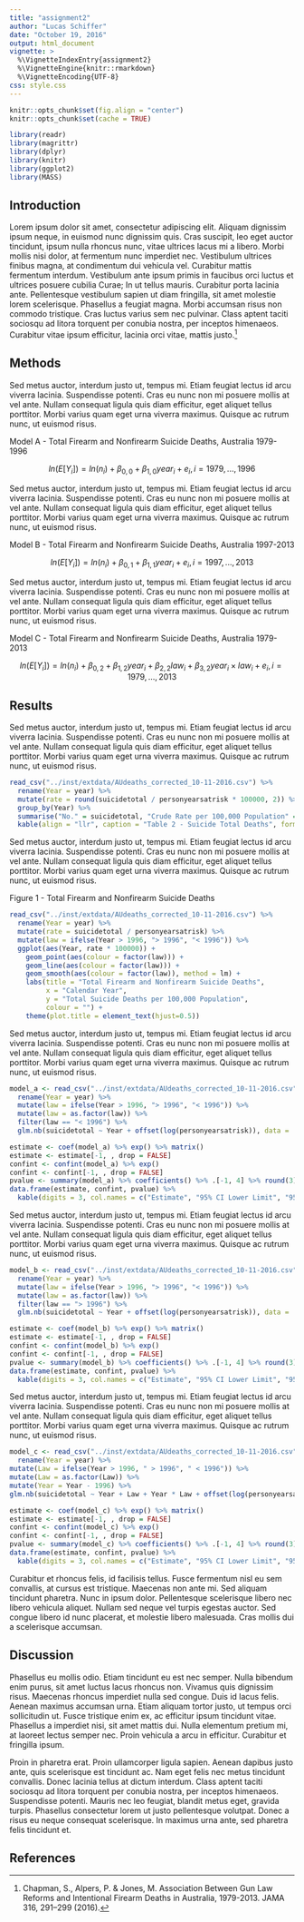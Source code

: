 ```yaml
---
title: "assignment2"
author: "Lucas Schiffer"
date: "October 19, 2016"
output: html_document
vignette: >
  %\VignetteIndexEntry{assignment2}
  %\VignetteEngine{knitr::rmarkdown}
  %\VignetteEncoding{UTF-8}
css: style.css
---
```


```r
knitr::opts_chunk$set(fig.align = "center")
knitr::opts_chunk$set(cache = TRUE)
```

```r
library(readr)
library(magrittr)
library(dplyr)
library(knitr)
library(ggplot2)
library(MASS)
```

## Introduction

Lorem ipsum dolor sit amet, consectetur adipiscing elit. Aliquam dignissim ipsum neque, in euismod nunc dignissim quis. Cras suscipit, leo eget auctor tincidunt, ipsum nulla rhoncus nunc, vitae ultrices lacus mi a libero. Morbi mollis nisi dolor, at fermentum nunc imperdiet nec. Vestibulum ultrices finibus magna, at condimentum dui vehicula vel. Curabitur mattis fermentum interdum. Vestibulum ante ipsum primis in faucibus orci luctus et ultrices posuere cubilia Curae; In ut tellus mauris. Curabitur porta lacinia ante. Pellentesque vestibulum sapien ut diam fringilla, sit amet molestie lorem scelerisque. Phasellus a feugiat magna. Morbi accumsan risus non commodo tristique. Cras luctus varius sem nec pulvinar. Class aptent taciti sociosqu ad litora torquent per conubia nostra, per inceptos himenaeos. Curabitur vitae ipsum efficitur, lacinia orci vitae, mattis justo.^[Chapman, S., Alpers, P. & Jones, M. Association Between Gun Law Reforms and Intentional Firearm Deaths in Australia, 1979-2013. JAMA 316, 291–299 (2016).]


## Methods

Sed metus auctor, interdum justo ut, tempus mi. Etiam feugiat lectus id arcu viverra lacinia. Suspendisse potenti. Cras eu nunc non mi posuere mollis at vel ante. Nullam consequat ligula quis diam efficitur, eget aliquet tellus porttitor. Morbi varius quam eget urna viverra maximus. Quisque ac rutrum nunc, ut euismod risus.

<p class = "caption">Model A - Total Firearm and Nonfirearm Suicide Deaths, Australia 1979-1996</p>

$$ln(E[Y_i])=ln(n_i)+\beta_{0,0}+\beta_{1,0}year_i+e_i,i=1979,...,1996$$

Sed metus auctor, interdum justo ut, tempus mi. Etiam feugiat lectus id arcu viverra lacinia. Suspendisse potenti. Cras eu nunc non mi posuere mollis at vel ante. Nullam consequat ligula quis diam efficitur, eget aliquet tellus porttitor. Morbi varius quam eget urna viverra maximus. Quisque ac rutrum nunc, ut euismod risus.

<p class = "caption">Model B - Total Firearm and Nonfirearm Suicide Deaths, Australia 1997-2013</p>

$$ln(E[Y_i])=ln(n_i)+\beta_{0,1}+\beta_{1,1}year_i+e_i,i=1997,...,2013$$

Sed metus auctor, interdum justo ut, tempus mi. Etiam feugiat lectus id arcu viverra lacinia. Suspendisse potenti. Cras eu nunc non mi posuere mollis at vel ante. Nullam consequat ligula quis diam efficitur, eget aliquet tellus porttitor. Morbi varius quam eget urna viverra maximus. Quisque ac rutrum nunc, ut euismod risus.

<p class = "caption">Model C - Total Firearm and Nonfirearm Suicide Deaths, Australia 1979-2013</p>

$$ln(E[Y_i])=ln(n_i)+\beta_{0,2}+\beta_{1,2}year_i+\beta_{2,2}law_i+\beta_{3,2}year_i\times law_i+e_i,i=1979,...,2013$$

## Results

Sed metus auctor, interdum justo ut, tempus mi. Etiam feugiat lectus id arcu viverra lacinia. Suspendisse potenti. Cras eu nunc non mi posuere mollis at vel ante. Nullam consequat ligula quis diam efficitur, eget aliquet tellus porttitor. Morbi varius quam eget urna viverra maximus. Quisque ac rutrum nunc, ut euismod risus.

```r
read_csv("../inst/extdata/AUdeaths_corrected_10-11-2016.csv") %>%
  rename(Year = year) %>% 
  mutate(rate = round(suicidetotal / personyearsatrisk * 100000, 2)) %>%
  group_by(Year) %>%
  summarise("No." = suicidetotal, "Crude Rate per 100,000 Population" =  rate) %>%
  kable(align = "llr", caption = "Table 2 - Suicide Total Deaths", format.args = list(big.mark = ","))
```

Sed metus auctor, interdum justo ut, tempus mi. Etiam feugiat lectus id arcu viverra lacinia. Suspendisse potenti. Cras eu nunc non mi posuere mollis at vel ante. Nullam consequat ligula quis diam efficitur, eget aliquet tellus porttitor. Morbi varius quam eget urna viverra maximus. Quisque ac rutrum nunc, ut euismod risus.

<p class = "caption">Figure 1 - Total Firearm and Nonfirearm Suicide Deaths</p>

```r
read_csv("../inst/extdata/AUdeaths_corrected_10-11-2016.csv") %>%
  rename(Year = year) %>%
  mutate(rate = suicidetotal / personyearsatrisk) %>%
  mutate(law = ifelse(Year > 1996, "> 1996", "< 1996")) %>% 
  ggplot(aes(Year, rate * 100000)) +
    geom_point(aes(colour = factor(law))) +
    geom_line(aes(colour = factor(law))) +
    geom_smooth(aes(colour = factor(law)), method = lm) +
    labs(title = "Total Firearm and Nonfirearm Suicide Deaths",
         x = "Calendar Year",
         y = "Total Suicide Deaths per 100,000 Population",
         colour = "") +
    theme(plot.title = element_text(hjust=0.5))
```

Sed metus auctor, interdum justo ut, tempus mi. Etiam feugiat lectus id arcu viverra lacinia. Suspendisse potenti. Cras eu nunc non mi posuere mollis at vel ante. Nullam consequat ligula quis diam efficitur, eget aliquet tellus porttitor. Morbi varius quam eget urna viverra maximus. Quisque ac rutrum nunc, ut euismod risus.

```r
model_a <- read_csv("../inst/extdata/AUdeaths_corrected_10-11-2016.csv") %>%
  rename(Year = year) %>% 
  mutate(law = ifelse(Year > 1996, "> 1996", "< 1996")) %>%
  mutate(law = as.factor(law)) %>%
  filter(law == "< 1996") %>%
  glm.nb(suicidetotal ~ Year + offset(log(personyearsatrisk)), data = .)

estimate <- coef(model_a) %>% exp() %>% matrix()
estimate <- estimate[-1, , drop = FALSE]
confint <- confint(model_a) %>% exp()
confint <- confint[-1, , drop = FALSE]
pvalue <- summary(model_a) %>% coefficients() %>% .[-1, 4] %>% round(3) %>% ifelse(. < 0.001, "< 0.001", .)
data.frame(estimate, confint, pvalue) %>%
  kable(digits = 3, col.names = c("Estimate", "95% CI Lower Limit", "95% CI Upper Limit", "P-Value"), align = "lllr", caption = "Model A - Total Firearm and Nonfirearm Suicide Deaths, Australia 1979-1996", format.args = list(nsmall = 3, scientific = FALSE))
```

Sed metus auctor, interdum justo ut, tempus mi. Etiam feugiat lectus id arcu viverra lacinia. Suspendisse potenti. Cras eu nunc non mi posuere mollis at vel ante. Nullam consequat ligula quis diam efficitur, eget aliquet tellus porttitor. Morbi varius quam eget urna viverra maximus. Quisque ac rutrum nunc, ut euismod risus.

```r
model_b <- read_csv("../inst/extdata/AUdeaths_corrected_10-11-2016.csv") %>%
  rename(Year = year) %>%
  mutate(law = ifelse(Year > 1996, "> 1996", "< 1996")) %>%
  mutate(law = as.factor(law)) %>%
  filter(law == "> 1996") %>%
  glm.nb(suicidetotal ~ Year + offset(log(personyearsatrisk)), data = .)

estimate <- coef(model_b) %>% exp() %>% matrix()
estimate <- estimate[-1, , drop = FALSE]
confint <- confint(model_b) %>% exp()
confint <- confint[-1, , drop = FALSE]
pvalue <- summary(model_b) %>% coefficients() %>% .[-1, 4] %>% round(3) %>% ifelse(. < 0.001, "< 0.001", .)
data.frame(estimate, confint, pvalue) %>%
  kable(digits = 3, col.names = c("Estimate", "95% CI Lower Limit", "95% CI Upper Limit", "P-Value"), align = "lllr", caption = "Model B - Total Firearm and Nonfirearm Suicide Deaths, Australia 1997-2013", format.args = list(nsmall = 3, scientific = FALSE))
```

Sed metus auctor, interdum justo ut, tempus mi. Etiam feugiat lectus id arcu viverra lacinia. Suspendisse potenti. Cras eu nunc non mi posuere mollis at vel ante. Nullam consequat ligula quis diam efficitur, eget aliquet tellus porttitor. Morbi varius quam eget urna viverra maximus. Quisque ac rutrum nunc, ut euismod risus.

```r
model_c <- read_csv("../inst/extdata/AUdeaths_corrected_10-11-2016.csv") %>%
  rename(Year = year) %>%
mutate(Law = ifelse(Year > 1996, " > 1996", " < 1996")) %>%
mutate(Law = as.factor(Law)) %>%
mutate(Year = Year - 1996) %>%
glm.nb(suicidetotal ~ Year + Law + Year * Law + offset(log(personyearsatrisk)), data = .)

estimate <- coef(model_c) %>% exp() %>% matrix()
estimate <- estimate[-1, , drop = FALSE]
confint <- confint(model_c) %>% exp()
confint <- confint[-1, , drop = FALSE]
pvalue <- summary(model_c) %>% coefficients() %>% .[-1, 4] %>% round(3) %>% ifelse(. < 0.001, "< 0.001", .)
data.frame(estimate, confint, pvalue) %>%
  kable(digits = 3, col.names = c("Estimate", "95% CI Lower Limit", "95% CI Upper Limit", "P-Value"), align = "lllr", caption = "Model C - Total Firearm and Nonfirearm Suicide Deaths, Australia 1979-2013", format.args = list(nsmall = 3, scientific = FALSE))
```

Curabitur et rhoncus felis, id facilisis tellus. Fusce fermentum nisl eu sem convallis, at cursus est tristique. Maecenas non ante mi. Sed aliquam tincidunt pharetra. Nunc in ipsum dolor. Pellentesque scelerisque libero nec libero vehicula aliquet. Nullam sed neque vel turpis egestas auctor. Sed congue libero id nunc placerat, et molestie libero malesuada. Cras mollis dui a scelerisque accumsan.

## Discussion

Phasellus eu mollis odio. Etiam tincidunt eu est nec semper. Nulla bibendum enim purus, sit amet luctus lacus rhoncus non. Vivamus quis dignissim risus. Maecenas rhoncus imperdiet nulla sed congue. Duis id lacus felis. Aenean maximus accumsan urna. Etiam aliquam tortor justo, ut tempus orci sollicitudin ut. Fusce tristique enim ex, ac efficitur ipsum tincidunt vitae. Phasellus a imperdiet nisi, sit amet mattis dui. Nulla elementum pretium mi, at laoreet lectus semper nec. Proin vehicula a arcu in efficitur. Curabitur et fringilla ipsum.

Proin in pharetra erat. Proin ullamcorper ligula sapien. Aenean dapibus justo ante, quis scelerisque est tincidunt ac. Nam eget felis nec metus tincidunt convallis. Donec lacinia tellus at dictum interdum. Class aptent taciti sociosqu ad litora torquent per conubia nostra, per inceptos himenaeos. Suspendisse potenti. Mauris nec leo feugiat, blandit metus eget, gravida turpis. Phasellus consectetur lorem ut justo pellentesque volutpat. Donec a risus eu neque consequat scelerisque. In maximus urna ante, sed pharetra felis tincidunt et.

## References

